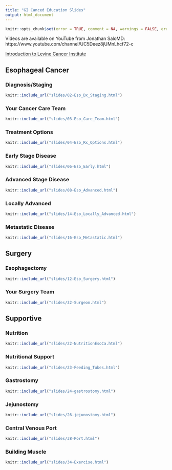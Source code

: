 ```yaml
---
title: "GI Canced Education Slides"
output: html_document
---
```


```r
knitr::opts_chunk$set(error = TRUE, comment = NA, warnings = FALSE, errors = FALSE, messages = FALSE, tidy = FALSE, echo = FALSE)
```

Videos are available on YouTube from Jonathan SaloMD: https://www.youtube.com/channel/UC5Deez8jUMnLhcf72-c

[Introduction to Levine Cancer Institute](slides/01-intro_LCI.html)


## Esophageal Cancer {.tabset}


### Diagnosis/Staging

```r
knitr::include_url("slides/02-Eso_Dx_Staging.html")
```


### Your Cancer Care Team

```r
knitr::include_url("slides/03-Eso_Care_Team.html")
```


### Treatment Options

```r
knitr::include_url("slides/04-Eso_Rx_Options.html")
```


### Early Stage Disease

```r
knitr::include_url("slides/06-Eso_Early.html")
```

### Advanced Stage Disease
```r
knitr::include_url("slides/08-Eso_Advanced.html")
```

### Locally Advanced
```r
knitr::include_url("slides/14-Eso_Locally_Advanced.html")
```


### Metastatic Disease
```r
knitr::include_url("slides/16-Eso_Metastatic.html")
```


## Surgery {.tabset}

### Esophagectomy

```r
knitr::include_url("slides/12-Eso_Surgery.html")
```

### Your Surgery Team
```r
knitr::include_url("slides/32-Surgeon.html")
```



## Supportive {.tabset}

### Nutrition

```r
knitr::include_url("slides/22-NutritionEsoCa.html")
```


### Nutritional Support

```r
knitr::include_url("slides/23-Feeding_Tubes.html")
```



### Gastrostomy

```r
knitr::include_url("slides/24-gastrostomy.html")
```


### Jejunostomy

```r
knitr::include_url("slides/26-jejunostomy.html")
```


### Central Venous Port

```r
knitr::include_url("slides/38-Port.html")
```


### Building Muscle

```r
knitr::include_url("slides/34-Exercise.html")
```
